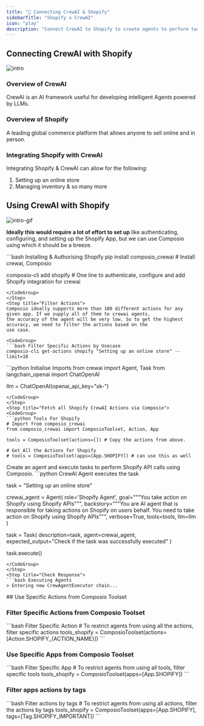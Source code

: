 ```yaml
---
title: "🚀 Connecting CrewAI & Shopify"
sidebarTitle: "Shopify x CrewAI"
icon: "play"
description: "Connect CrewAI to Shopify to create agents to perform tasks using natural language"
---
```


## Connecting CrewAI with Shopify
![intro](/media/intro.jpg)

### Overview of CrewAI

CrewAI is an AI framework useful for developing intelligent Agents powered by LLMs.

### Overview of Shopify

A leading global commerce platform that allows anyone to sell online and in person.

### Integrating Shopify with CrewAI

Integrating Shopify & CrewAI can allow for the following:

1. Setting up an online store
2. Managing inventory
& so many more

## Using CrewAI with Shopify
![intro-gif](/media/intro.gif)
<Steps>
<Step title="Setting Up the Environment">

**Ideally this would require a lot of effort to set up** like authenticating, configuring, and setting up the Shopify App, but we can use Composio using which it should be a breeze.

<CodeGroup>
```bash Installing & Authorising Shopify
pip install composio_crewai # Install crewai, Composio 

composio-cli add shopify # One line to authenticate, configure and add Shopify integration for crewai
```
</CodeGroup>
</Step>
<Step title="Filter Actions">
Composio ideally supports more than 100 different actions for any given app. If we supply all of them to crewai agents, 
the accuracy of the agent will be very low. So to get the highest accuracy, we need to filter the actions based on the 
use case.

<CodeGroup>
```bash Filter Specific Actions by Usecase
composio-cli get-actions shopify "Setting up an online store" --limit=10
```
</CodeGroup>

</Step>
<Step title="Import Base Packages">

<CodeGroup>
```python Initialise Imports
from crewai import Agent, Task
from langchain_openai import ChatOpenAI

llm = ChatOpenAI(openai_api_key="sk-<OPENAI KEY>")
```
</CodeGroup>
</Step>
<Step title="Fetch all Shopify CrewAI Actions via Composio">
<CodeGroup>
```python Tools For Shopify
# Import from composio_crewai
from composio_crewai import ComposioToolset, Action, App

tools = ComposioToolset(actions=[]) # Copy the actions from above. 

# Get All the Actions for Shopify
# tools = ComposioToolset(apps=[App.SHOPIFY]) # can use this as well
```
</CodeGroup>
</Step>
<Step title="Execute the Agent">
Create an agent and execute tasks to perform Shopify API calls using Composio. 
<CodeGroup>
```python CrewAI Agent executes the task

task = "Setting up an online store"

crewai_agent = Agent(
    role='Shopify Agent',
    goal="""You take action on Shopify using Shopify APIs""",
    backstory="""You are AI agent that is responsible for taking actions on Shopify on users behalf. You need to take action on Shopify using Shopify APIs""",
    verbose=True,
    tools=tools,
    llm=llm
)

task = Task(
    description=task,
    agent=crewai_agent,
    expected_output="Check if the task was successfully executed"
)

task.execute()
```
</CodeGroup>
</Step>
<Step title="Check Response">
```bash Executing Agents
> Entering new CrewAgentExecutor chain...
```
</Step>
</Steps>
## Use Specific Actions from Composio Toolset

### Filter Specific Actions from Composio Toolset

<CodeGroup>
```bash Filter Specific Action
# To restrict agents from using all the actions, filter specific actions
tools_shopify = ComposioToolset(actions=[Action.SHOPIFY_{ACTION_NAME}])
```
</CodeGroup>

### Use Specific Apps from Composio Toolset
<CodeGroup>
```bash Filter Specific App
# To restrict agents from using all tools, filter specific tools
tools_shopify = ComposioToolset(apps=[App.SHOPIFY])
```
</CodeGroup>

### Filter apps actions by tags 
<CodeGroup>
```bash Filter actions by tags
# To restrict agents from using all actions, filter the actions by tags
tools_shopify = ComposioToolset(apps=[App.SHOPIFY], tags=[Tag.SHOPIFY_IMPORTANT])
```
</CodeGroup>